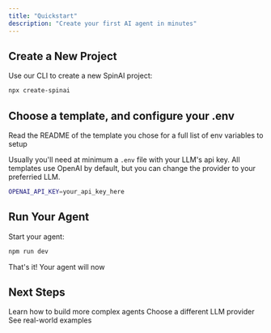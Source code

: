 ```yaml
---
title: "Quickstart"
description: "Create your first AI agent in minutes"
---
```


## Create a New Project

Use our CLI to create a new SpinAI project:

```bash
npx create-spinai
```

## Choose a template, and configure your .env

Read the README of the template you chose for a full list of env variables to setup

Usually you'll need at minimum a `.env` file with your LLM's api key. All templates use OpenAI by default, but you can change the provider to your preferried LLM.

```bash
OPENAI_API_KEY=your_api_key_here
```

## Run Your Agent

Start your agent:

```bash
npm run dev
```

That's it! Your agent will now

## Next Steps

<CardGroup>
  <Card title="Development Guide" icon="code" href="/get-started/development">
    Learn how to build more complex agents
  </Card>
  <Card title="Development Guide" icon="code" href="/llms/overview">
    Choose a different LLM provider
  </Card>
  <Card title="Examples" icon="lightbulb" href="/examples">
    See real-world examples
  </Card>
</CardGroup>
